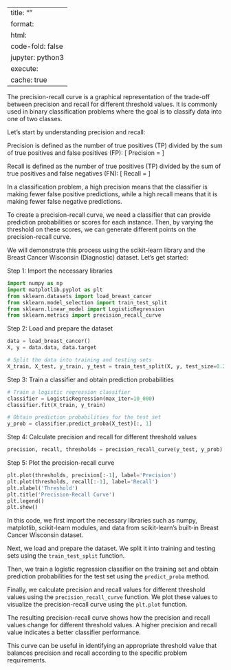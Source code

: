 
---
title: ""
format:
  html:
    code-fold: false
jupyter: python3
execute: 
  cache: true
---


The precision-recall curve is a graphical representation of the trade-off between precision and recall for different threshold values. It is commonly used in binary classification problems where the goal is to classify data into one of two classes.

Let's start by understanding precision and recall:

Precision is defined as the number of true positives (TP) divided by the sum of true positives and false positives (FP):
\[
Precision = \frac{TP}{TP + FP}
\]

Recall is defined as the number of true positives (TP) divided by the sum of true positives and false negatives (FN):
\[
Recall = \frac{TP}{TP + FN}
\]

In a classification problem, a high precision means that the classifier is making fewer false positive predictions, while a high recall means that it is making fewer false negative predictions.

To create a precision-recall curve, we need a classifier that can provide prediction probabilities or scores for each instance. Then, by varying the threshold on these scores, we can generate different points on the precision-recall curve.

We will demonstrate this process using the scikit-learn library and the Breast Cancer Wisconsin (Diagnostic) dataset. Let's get started:

Step 1: Import the necessary libraries

```python
import numpy as np
import matplotlib.pyplot as plt
from sklearn.datasets import load_breast_cancer
from sklearn.model_selection import train_test_split
from sklearn.linear_model import LogisticRegression
from sklearn.metrics import precision_recall_curve
```

Step 2: Load and prepare the dataset

```python
data = load_breast_cancer()
X, y = data.data, data.target

# Split the data into training and testing sets
X_train, X_test, y_train, y_test = train_test_split(X, y, test_size=0.2, random_state=42)
```

Step 3: Train a classifier and obtain prediction probabilities

```python
# Train a logistic regression classifier
classifier = LogisticRegression(max_iter=10_000)
classifier.fit(X_train, y_train)

# Obtain prediction probabilities for the test set
y_prob = classifier.predict_proba(X_test)[:, 1]
```

Step 4: Calculate precision and recall for different threshold values

```python
precision, recall, thresholds = precision_recall_curve(y_test, y_prob)
```

Step 5: Plot the precision-recall curve

```python
plt.plot(thresholds, precision[:-1], label='Precision')
plt.plot(thresholds, recall[:-1], label='Recall')
plt.xlabel('Threshold')
plt.title('Precision-Recall Curve')
plt.legend()
plt.show()
```

In this code, we first import the necessary libraries such as numpy, matplotlib, scikit-learn modules, and data from scikit-learn's built-in Breast Cancer Wisconsin dataset.

Next, we load and prepare the dataset. We split it into training and testing sets using the `train_test_split` function.

Then, we train a logistic regression classifier on the training set and obtain prediction probabilities for the test set using the `predict_proba` method.

Finally, we calculate precision and recall values for different threshold values using the `precision_recall_curve` function. We plot these values to visualize the precision-recall curve using the `plt.plot` function.

The resulting precision-recall curve shows how the precision and recall values change for different threshold values. A higher precision and recall value indicates a better classifier performance.

This curve can be useful in identifying an appropriate threshold value that balances precision and recall according to the specific problem requirements.